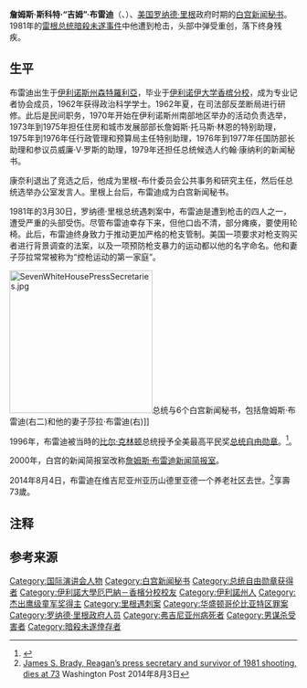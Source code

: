 {{refimprove|time=2016-11-15T08:25:12+00:00}}
{{noteTA
|G1=PresidentsUS
|G2=PP
}}
{{Infobox Officeholder
| 圖像      = File:James-Brady-August-2-2006.jpg
| 圖像大小  = 200px
| 圖像說明  = 詹姆斯·布雷迪（2006年）
| 屆次1     = 17
| 職務1     = 白宮新聞秘書
| 就任日期1 =1974年3月30日
| 卸任日期1 = 1981年1月20日
| 前任1     ={{link-en|乔迪·鲍威尔|Jody Powell}}
| 繼任1     = [[拉里·斯比克斯|拉里·斯比克斯]](代理)
| 姓名      = James Brady
| 原名      = 詹姆斯·布雷迪
| 字        = 
| 號        = 
| 籍貫      = 
| 出生日期  = {{birth date|1940|8|29}}
| 出生地點   = {{USA}}[[伊利諾斯州|伊利諾斯州]][[森特勒利亞_(伊利諾伊州)|森特羅利亞]]
| 逝世日期  = {{death date and age|2014|8|4|1940|8|29}}
| 逝世地點  = {{USA}}[[維吉尼亞州|維吉尼亞州]][[亚历山德里亚_(弗吉尼亚州)|亞歷山德里亞]]
| 死因  =腦部損傷{{noteTag|詹姆斯·布雷迪由于[[雷根遇刺案|遇刺事件]]而头部中弹使其终生瘫痪，直到2014年8月4日死于枪伤导致的脑部损伤（遇刺案发生33年后）<ref>{{cite news|url=http://www.cnn.com/2014/08/08/politics/brady-death-homicide/ |title=James Brady's death ruled a homicide, police say |publisher=[[CNN|CNN]] |date=2014-08-09 |access-date=2015-04-02}}</ref><ref name="BradyHomicide">{{cite web|url=https://www.washingtonpost.com/local/crime/james-bradys-death-ruled-homicide-by-dc-medical-examiner/2014/08/08/686de224-1f41-11e4-82f9-2cd6fa8da5c4_story.html |title=Medical examiner rules James Brady's death a homicide |website=The Washington Post |access-date=June 24, 2017 |url-status=live |archive-url=https://web.archive.org/web/20160328024710/https://www.washingtonpost.com/local/crime/james-bradys-death-ruled-homicide-by-dc-medical-examiner/2014/08/08/686de224-1f41-11e4-82f9-2cd6fa8da5c4_story.html |url-access=subscription |archive-date=March 28, 2016 }}</ref><ref name="Nbcwashington.com">{{cite web|url=http://www.nbcwashington.com/news/local/Jim-Brady-Death-Was-a-Homicide-DC-Medical-Examiner-Rules-270522411.html |title=James Brady's Death Was a Homicide, Medical Examiner Rules |publisher=NBCWashington.com |access-date=2015-04-02}}</ref>}}
| 安葬地點  =
| 居處      = 
| 政黨      = [[共和黨_(美國)|共和黨]]
| 職業      = 
| 父母      = 
| 配偶      = 
| 子女      = 
| 親屬      = 
| 宗教信仰  = 
| 專業      = 
| 母校      =
| 網站      = 
| 簽名      = 
| 腳註      =
}}
'''詹姆斯·斯科特·“吉姆”·布雷迪'''（{{lang-en|James Scott "Jim" "Bear" Brady}}、{{bd|1940年|8月29日|2014年|8月4日|catIdx=Brady}}）、[[美国|美国]][[罗纳德·里根|罗纳德·里根]]政府时期的[[白宫新闻秘书|白宫新闻秘书]]。1981年的[[雷根遇刺案|雷根总统暗殺未遂事件]]中他遭到枪击，头部中弹受重创，落下终身残疾。

== 生平 ==
布雷迪出生于[[伊利诺斯州|伊利诺斯州]][[森特勒利亞_(伊利諾伊州)|森特羅利亞]]，毕业于[[伊利诺伊大学香槟分校|伊利诺伊大学香槟分校]]，成为专业记者协会成员，1962年获得政治科学学士。1962年夏，在司法部反垄断局进行研修。此后是民间职务，1970年开始在伊利诺斯州南部地区举办的活动负责选举，1973年到1975年担任住房和城市发展部部长詹姆斯·托马斯·林恩的特别助理，1975年到1976年任行政管理和预算局主任特别助理，1976年到1977年任国防部长助理和参议员威廉·V·罗斯的助理，1979年还担任总统候选人约翰·康纳利的新闻秘书。

康奈利退出了竞选之后，他成为里根-布什委员会公共事务和研究主任，然后任总统选举办公室发言人。里根上台后，布雷迪成为白宫新闻秘书。

1981年的3月30日，罗纳德·里根总统遇刺案中，布雷迪是遭到枪击的四人之一，遭受严重的头部受伤。尽管布雷迪幸存下来，但他口齿不清，部分瘫痪，要使用轮椅。此后，布雷迪终身致力于推动更加严格的枪支管制。美国一项要求对枪支购买者进行背景调查的法案，以及一项预防枪支暴力的运动都以他的名字命名。他和妻子莎拉常常被称为“控枪运动的第一家庭”。

[[File:SevenWhiteHousePressSecretaries.jpg|250px]]总统与6个白宫新闻秘书，包括詹姆斯·布雷迪(右二)和他的妻子莎拉·布雷迪(右)]]

1996年，布雷迪被当時的[[比尔·克林顿|比尔·克林顿]]总统授予全美最高平民奖[[总统自由勋章|总统自由勋章]]。<ref>{{Cite web |url=http://www.bradycenter.org/about/jimandsarahbio.php |title=About Jim and Sarah Brady at Bradycenter.com |access-date=2014-08-07 |archive-date=2008-11-27 |archive-url=https://web.archive.org/web/20081127005418/http://www.bradycenter.org/about/jimandsarahbio.php |dead-url=yes }}</ref>。

2000年，白宫的新闻简报室改称[[詹姆斯·布雷迪新闻简报室|詹姆斯·布雷迪新闻简报室]]。

2014年8月4日，布雷迪在维吉尼亚州亚历山德里亚德一个养老社区去世。<ref>[http://www.washingtonpost.com/national/james-s-brady-reagans-press-secretary-and-survivor-of-1981-shooting-dies-at-73/2014/08/04/4af0af70-c5da-11df-94e1-c5afa35a9e59_story.html James S. Brady, Reagan’s press secretary and survivor of 1981 shooting, dies at 73] {{Wayback|url=http://www.washingtonpost.com/national/james-s-brady-reagans-press-secretary-and-survivor-of-1981-shooting-dies-at-73/2014/08/04/4af0af70-c5da-11df-94e1-c5afa35a9e59_story.html |date=20210102172833 }} Washington Post 2014年8月3日</ref>享壽73歲。

== 注释 ==
{{notefoot}}

==参考来源 ==
{{Reflist}}

{{start box}}
{{s-off}}
{{succession box|title=[[白宫新闻秘书|白宫新闻秘书]]|before={{tsl|en|Jody Powell|乔迪·鲍威尔}}|after=[[拉里·斯比克斯|拉里·斯比克斯]]|years=1981年 - 1989年<br /><small>（1981年3月30日之后職務不遂行）</small>}}
{{end box}}

{{Authority control}}

{{DEFAULTSORT:Brady, James}}
[[Category:国际演讲会人物|Category:国际演讲会人物]]
[[Category:白宫新闻秘书|Category:白宫新闻秘书]]
[[Category:总统自由勋章获得者|Category:总统自由勋章获得者]]
[[Category:伊利諾大學厄巴納－香檳分校校友|Category:伊利諾大學厄巴納－香檳分校校友]]
[[Category:伊利諾州人|Category:伊利諾州人]]
[[Category:杰出鹰级童军奖得主|Category:杰出鹰级童军奖得主]]
[[Category:里根遇刺案|Category:里根遇刺案]]
[[Category:华盛顿哥伦比亚特区罪案|Category:华盛顿哥伦比亚特区罪案]]
[[Category:罗纳德·里根政府人员|Category:罗纳德·里根政府人员]]
[[Category:弗吉尼亚州病死者|Category:弗吉尼亚州病死者]]
[[Category:男谋杀受害者|Category:男谋杀受害者]]
[[Category:暗殺未遂倖存者|Category:暗殺未遂倖存者]]